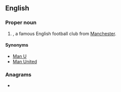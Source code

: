 ==English==

===Proper noun===
{{en-proper noun}}

# {{lb|en|soccer}} {{io|lang=en|[[w:Manchester United Football Club|Manchester United Football Club]]|nodot=1}}, a famous English football club from [[Manchester]].

====Synonyms====
* [[Man U]]
* [[Man United]]

===Anagrams===
* {{anagrams|en|a=cfmu|FCUM}}